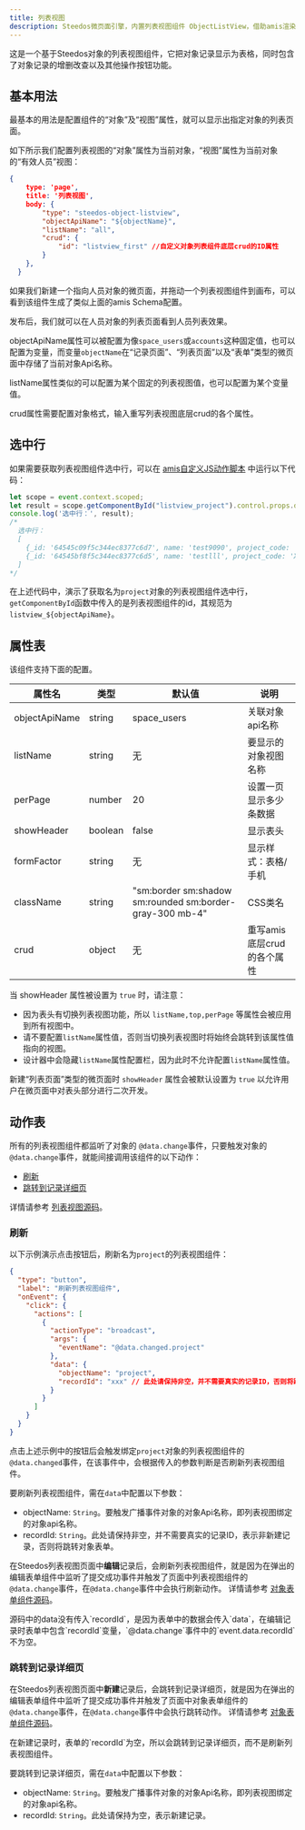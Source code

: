 ```yaml
---
title: 列表视图
description: Steedos微页面引擎，内置列表视图组件 ObjectListView，借助amis渲染器，可以帮助开发人员快速生成一个功能完善的列表视图组件。
---
```


这是一个基于Steedos对象的列表视图组件，它把对象记录显示为表格，同时包含了对象记录的增删改查以及其他操作按钮功能。

## 基本用法

最基本的用法是配置组件的“对象”及“视图”属性，就可以显示出指定对象的列表页面。

如下所示我们配置列表视图的“对象”属性为当前对象，“视图”属性为当前对象的“有效人员”视图：

```json
{
    type: 'page',
    title: '列表视图',
    body: {
        "type": "steedos-object-listview",
        "objectApiName": "${objectName}",
        "listName": "all",
        "crud": {
            "id": "listview_first" //自定义对象列表组件底层crud的ID属性
        }
    },
  }
```
如果我们新建一个指向人员对象的微页面，并拖动一个列表视图组件到画布，可以看到该组件生成了类似上面的amis Schema配置。

发布后，我们就可以在人员对象的列表页面看到人员列表效果。

objectApiName属性可以被配置为像`space_users`或`accounts`这种固定值，也可以配置为变量，而变量`objectName`在“记录页面”、“列表页面”以及“表单”类型的微页面中存储了当前对象Api名称。

listName属性类似的可以配置为某个固定的列表视图值，也可以配置为某个变量值。

crud属性需要配置对象格式，输入重写列表视图底层crud的各个属性。

## 选中行

如果需要获取列表视图组件选中行，可以在 [amis自定义JS动作脚本](https://aisuda.bce.baidu.com/amis/zh-CN/docs/concepts/event-action#%E8%87%AA%E5%AE%9A%E4%B9%89-js) 中运行以下代码：
```js
let scope = event.context.scoped;
let result = scope.getComponentById("listview_project").control.props.data.selectedItems.toJSON();
console.log('选中行：', result);
/*
  选中行：
  [
    {_id: '64545c09f5c344ec8377c6d7', name: 'test9090', project_code: 'XM-2023-0008', project_manager: '07a0f692-1380-485e-9e7c-5429efc28276', status: 'to_be_signed', …}
    {_id: '64545bf8f5c344ec8377c6d5', name: 'testlll', project_code: 'XM-2023-0007', project_manager: '07a0f692-1380-485e-9e7c-5429efc28276', status: 'to_be_signed', …}
  ]
*/
```

在上述代码中，演示了获取名为`project`对象的列表视图组件选中行，`getComponentById`函数中传入的是列表视图组件的id，其规范为`listview_${objectApiName}`。

## 属性表

该组件支持下面的配置。

| 属性名 | 类型 | 默认值 | 说明 |
|----|----|----|----|
| objectApiName | string | space_users | 关联对象api名称 |
| listName | string | 无 | 要显示的对象视图名称 |
| perPage | number | 20 | 设置一页显示多少条数据 |
| showHeader | boolean | false | 显示表头 |
| formFactor | string | 无 | 显示样式：表格/手机 |
| className | string | "sm:border sm:shadow sm:rounded sm:border-gray-300 mb-4" | CSS类名 |
| crud | object | 无 | 重写amis底层crud的各个属性 |

<!--
| enableInlineEdit | boolean | 无 | 启用内联编辑 |
| enableActions | boolean | 无 | 启用操作栏 |
-->

当 showHeader 属性被设置为 `true` 时，请注意：

- 因为表头有切换列表视图功能，所以 `listName,top,perPage` 等属性会被应用到所有视图中。
- 请不要配置`listName`属性值，否则当切换列表视图时将始终会跳转到该属性值指向的视图。
- 设计器中会隐藏`listName`属性配置栏，因为此时不允许配置`listName`属性值。

新建“列表页面”类型的微页面时 `showHeader` 属性会被默认设置为 `true` 以允许用户在微页面中对表头部分进行二次开发。


## 动作表

所有的列表视图组件都监听了对象的 `@data.change`事件，只要触发对象的`@data.change`事件，就能间接调用该组件的以下动作：
- [刷新](#刷新)
- [跳转到记录详细页](#跳转到记录详细页)

详情请参考 [列表视图源码](https://github.com/steedos/steedos-widgets/blob/1.2/packages/@steedos-widgets/amis-object/src/amis/AmisObjectListview.tsx#L83)。  


### 刷新

以下示例演示点击按钮后，刷新名为`project`的列表视图组件：

```json
{
  "type": "button",
  "label": "刷新列表视图组件",
  "onEvent": {
    "click": {
      "actions": [
        {
          "actionType": "broadcast",
          "args": {
            "eventName": "@data.changed.project"
          },
          "data": {
            "objectName": "project",
            "recordId": "xxx" // 此处请保持非空，并不需要真实的记录ID，否则将跳转对象表单
          }
        }
      ]
    }
  }
}
```
点击上述示例中的按钮后会触发绑定`project`对象的列表视图组件的`@data.changed`事件，在该事件中，会根据传入的参数判断是否刷新列表视图组件。

要刷新列表视图组件，需在`data`中配置以下参数：
- objectName: `String`。要触发广播事件对象的对象Api名称，即列表视图绑定的对象api名称。
- recordId: `String`。此处请保持非空，并不需要真实的记录ID，表示非新建记录，否则将跳转对象表单。

在Steedos列表视图页面中**编辑**记录后，会刷新列表视图组件，就是因为在弹出的编辑表单组件中监听了提交成功事件并触发了页面中列表视图组件的`@data.change`事件，在`@data.change`事件中会执行刷新动作。
详情请参考 [对象表单组件源码](https://github.com/steedos/steedos-widgets/blob/1.2/packages/%40steedos-widgets/amis-lib/src/lib/converter/amis/index.js#L350)。

<alert type="info">
源码中的data没有传入`recordId`，是因为表单中的数据会传入`data`，在编辑记录时表单中包含`recordId`变量，`@data.change`事件中的`event.data.recordId`不为空。
</alert>
<br/>


### 跳转到记录详细页

在Steedos列表视图页面中**新建**记录后，会跳转到记录详细页，就是因为在弹出的编辑表单组件中监听了提交成功事件并触发了页面中对象表单组件的`@data.change`事件，在`@data.change`事件中会执行跳转动作。
详情请参考 [对象表单组件源码](https://github.com/steedos/steedos-widgets/blob/1.2/packages/%40steedos-widgets/amis-lib/src/lib/converter/amis/index.js#L350)。  

<alert type="info">
在新建记录时，表单的`recordId`为空，所以会跳转到记录详细页，而不是刷新列表视图组件。

</alert>

要跳转到记录详细页，需在`data`中配置以下参数：
- objectName: `String`。要触发广播事件对象的对象Api名称，即列表视图绑定的对象api名称。
- recordId: `String`。此处请保持为空，表示新建记录。
